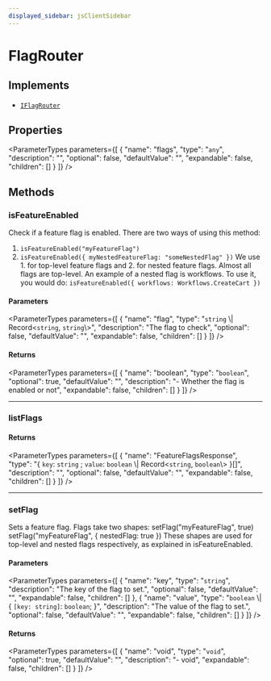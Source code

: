 ```yaml
---
displayed_sidebar: jsClientSidebar
---
```



# FlagRouter

## Implements

- [`IFlagRouter`](../../FeatureFlagTypes/interfaces/internal.internal-1.FeatureFlagTypes.IFlagRouter.mdx)

## Properties

<ParameterTypes parameters={[
  {
    "name": "flags",
    "type": "`any`",
    "description": "",
    "optional": false,
    "defaultValue": "",
    "expandable": false,
    "children": []
  }
]} />

## Methods

### isFeatureEnabled

Check if a feature flag is enabled.
There are two ways of using this method:
1. `isFeatureEnabled("myFeatureFlag")`
2. `isFeatureEnabled({ myNestedFeatureFlag: "someNestedFlag" })`
We use 1. for top-level feature flags and 2. for nested feature flags. Almost all flags are top-level.
An example of a nested flag is workflows. To use it, you would do:
`isFeatureEnabled({ workflows: Workflows.CreateCart })`

#### Parameters

<ParameterTypes parameters={[
  {
    "name": "flag",
    "type": "`string` \\| Record<`string`, `string`\\>",
    "description": "The flag to check",
    "optional": false,
    "defaultValue": "",
    "expandable": false,
    "children": []
  }
]} />

#### Returns

<ParameterTypes parameters={[
  {
    "name": "boolean",
    "type": "`boolean`",
    "optional": true,
    "defaultValue": "",
    "description": "- Whether the flag is enabled or not",
    "expandable": false,
    "children": []
  }
]} />

___

### listFlags

#### Returns

<ParameterTypes parameters={[
  {
    "name": "FeatureFlagsResponse",
    "type": "{ `key`: `string` ; `value`: `boolean` \\| Record<`string`, `boolean`\\>  }[]",
    "description": "",
    "optional": false,
    "defaultValue": "",
    "expandable": false,
    "children": []
  }
]} />

___

### setFlag

Sets a feature flag.
Flags take two shapes:
setFlag("myFeatureFlag", true)
setFlag("myFeatureFlag", { nestedFlag: true })
These shapes are used for top-level and nested flags respectively, as explained in isFeatureEnabled.

#### Parameters

<ParameterTypes parameters={[
  {
    "name": "key",
    "type": "`string`",
    "description": "The key of the flag to set.",
    "optional": false,
    "defaultValue": "",
    "expandable": false,
    "children": []
  },
  {
    "name": "value",
    "type": "`boolean` \\| { `[key: string]`: `boolean`;  }",
    "description": "The value of the flag to set.",
    "optional": false,
    "defaultValue": "",
    "expandable": false,
    "children": []
  }
]} />

#### Returns

<ParameterTypes parameters={[
  {
    "name": "void",
    "type": "`void`",
    "optional": true,
    "defaultValue": "",
    "description": "- void",
    "expandable": false,
    "children": []
  }
]} />
